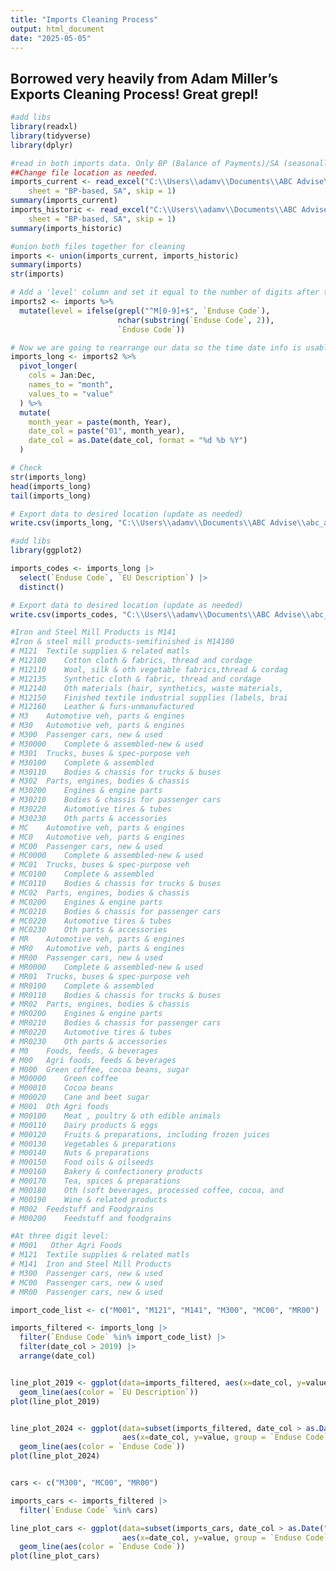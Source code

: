 ```yaml
---
title: "Imports Cleaning Process"
output: html_document
date: "2025-05-05"
---
```



## Borrowed very heavily from Adam Miller's Exports Cleaning Process! Great grepl!

```r
#add libs
library(readxl)
library(tidyverse)
library(dplyr)

#read in both imports data. Only BP (Balance of Payments)/SA (seasonally-adjusted) sheets (one per file)
##Change file location as needed.
imports_current <- read_excel("C:\\Users\\adamv\\Documents\\ABC Advise\\abc_advise\\Raw Data\\IDS0182_Imports_Current.xlsx", 
    sheet = "BP-based, SA", skip = 1)
summary(imports_current)
imports_historic <- read_excel("C:\\Users\\adamv\\Documents\\ABC Advise\\abc_advise\\Raw Data\\IDS0182_Imports_Historical.xlsx", 
    sheet = "BP-based, SA", skip = 1)
summary(imports_historic)

#union both files together for cleaning
imports <- union(imports_current, imports_historic)
summary(imports)
str(imports)

# Add a 'level' column and set it equal to the number of digits after the x in 'end use' unless 'end use' is all letters.
imports2 <- imports %>%
  mutate(level = ifelse(grepl("^M[0-9]+$", `Enduse Code`),
                        nchar(substring(`Enduse Code`, 2)),
                        `Enduse Code`))

# Now we are going to rearrange our data so the time date info is usable for analysis.
imports_long <- imports2 %>%
  pivot_longer(
    cols = Jan:Dec,
    names_to = "month",
    values_to = "value"
  ) %>%
  mutate(
    month_year = paste(month, Year),
    date_col = paste("01", month_year),
    date_col = as.Date(date_col, format = "%d %b %Y")
  )

# Check
str(imports_long)
head(imports_long)
tail(imports_long)

# Export data to desired location (update as needed)
write.csv(imports_long, "C:\\Users\\adamv\\Documents\\ABC Advise\\abc_advise\\Edited Data\\imports_long.csv", row.names = FALSE)

```

```r
#add libs
library(ggplot2)

imports_codes <- imports_long |> 
  select(`Enduse Code`, `EU Description`) |> 
  distinct()

# Export data to desired location (update as needed)
write.csv(imports_codes, "C:\\Users\\adamv\\Documents\\ABC Advise\\abc_advise\\Edited Data\\imports_codes.csv", row.names = FALSE)

#Iron and Steel Mill Products is M141
#Iron & steel mill products-semifinished is M14100
# M121	Textile supplies & related matls
# M12100	Cotton cloth & fabrics, thread and cordage
# M12110	Wool, silk & oth vegetable fabrics,thread & cordag
# M12135	Synthetic cloth & fabric, thread and cordage
# M12140	Oth materials (hair, synthetics, waste materials,
# M12150	Finished textile industrial supplies (labels, brai
# M12160	Leather & furs-unmanufactured
# M3	Automotive veh, parts & engines
# M30	Automotive veh, parts & engines
# M300	Passenger cars, new & used
# M30000	Complete & assembled-new & used
# M301	Trucks, buses & spec-purpose veh
# M30100	Complete & assembled
# M30110	Bodies & chassis for trucks & buses
# M302	Parts, engines, bodies & chassis
# M30200	Engines & engine parts
# M30210	Bodies & chassis for passenger cars
# M30220	Automotive tires & tubes
# M30230	Oth parts & accessories
# MC	Automotive veh, parts & engines
# MC0	Automotive veh, parts & engines
# MC00	Passenger cars, new & used
# MC0000	Complete & assembled-new & used
# MC01	Trucks, buses & spec-purpose veh
# MC0100	Complete & assembled
# MC0110	Bodies & chassis for trucks & buses
# MC02	Parts, engines, bodies & chassis
# MC0200	Engines & engine parts
# MC0210	Bodies & chassis for passenger cars
# MC0220	Automotive tires & tubes
# MC0230	Oth parts & accessories
# MR	Automotive veh, parts & engines
# MR0	Automotive veh, parts & engines
# MR00	Passenger cars, new & used
# MR0000	Complete & assembled-new & used
# MR01	Trucks, buses & spec-purpose veh
# MR0100	Complete & assembled
# MR0110	Bodies & chassis for trucks & buses
# MR02	Parts, engines, bodies & chassis
# MR0200	Engines & engine parts
# MR0210	Bodies & chassis for passenger cars
# MR0220	Automotive tires & tubes
# MR0230	Oth parts & accessories
# M0	Foods, feeds, & beverages
# M00	Agri foods, feeds & beverages
# M000	Green coffee, cocoa beans, sugar
# M00000	Green coffee
# M00010	Cocoa beans
# M00020	Cane and beet sugar
# M001	Oth Agri foods
# M00100	Meat , poultry & oth edible animals
# M00110	Dairy products & eggs
# M00120	Fruits & preparations, including frozen juices
# M00130	Vegetables & preparations
# M00140	Nuts & preparations
# M00150	Food oils & oilseeds
# M00160	Bakery & confectionery products
# M00170	Tea, spices & preparations
# M00180	Oth (soft beverages, processed coffee, cocoa, and
# M00190	Wine & related products
# M002	Feedstuff and Foodgrains
# M00200	Feedstuff and foodgrains

#At three digit level:
# M001   Other Agri Foods
# M121	Textile supplies & related matls
# M141  Iron and Steel Mill Products 
# M300	Passenger cars, new & used
# MC00	Passenger cars, new & used
# MR00	Passenger cars, new & used

import_code_list <- c("M001", "M121", "M141", "M300", "MC00", "MR00")

imports_filtered <- imports_long |> 
  filter(`Enduse Code` %in% import_code_list) |> 
  filter(date_col > 2019) |> 
  arrange(date_col)


line_plot_2019 <- ggplot(data=imports_filtered, aes(x=date_col, y=value, group = `Enduse Code`)) +
  geom_line(aes(color = `EU Description`))
plot(line_plot_2019)


line_plot_2024 <- ggplot(data=subset(imports_filtered, date_col > as.Date("2024-1-1")),
                         aes(x=date_col, y=value, group = `Enduse Code`)) +
  geom_line(aes(color = `Enduse Code`))
plot(line_plot_2024)


cars <- c("M300", "MC00", "MR00")

imports_cars <- imports_filtered |> 
  filter(`Enduse Code` %in% cars)

line_plot_cars <- ggplot(data=subset(imports_cars, date_col > as.Date("2024-1-1")),
                         aes(x=date_col, y=value, group = `Enduse Code`)) +
  geom_line(aes(color = `Enduse Code`))
plot(line_plot_cars)

```